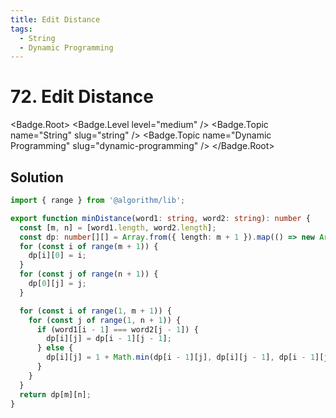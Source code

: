 ```yaml
---
title: Edit Distance
tags:
  - String
  - Dynamic Programming
---
```


# 72. Edit Distance

<Badge.Root>
  <Badge.Level level="medium" />
  <Badge.Topic name="String" slug="string" />
  <Badge.Topic name="Dynamic Programming" slug="dynamic-programming" />
</Badge.Root>

## Solution

```typescript filename="solution.ts" copy
import { range } from '@algorithm/lib';

export function minDistance(word1: string, word2: string): number {
  const [m, n] = [word1.length, word2.length];
  const dp: number[][] = Array.from({ length: m + 1 }).map(() => new Array(n + 1).fill(0));
  for (const i of range(m + 1)) {
    dp[i][0] = i;
  }
  for (const j of range(n + 1)) {
    dp[0][j] = j;
  }

  for (const i of range(1, m + 1)) {
    for (const j of range(1, n + 1)) {
      if (word1[i - 1] === word2[j - 1]) {
        dp[i][j] = dp[i - 1][j - 1];
      } else {
        dp[i][j] = 1 + Math.min(dp[i - 1][j], dp[i][j - 1], dp[i - 1][j - 1]);
      }
    }
  }
  return dp[m][n];
}
```

<ProblemLink
  codingSite="leetcode"
  href="https://leetcode.com/problems/edit-distance"
  title="Edit Distance"
/>
